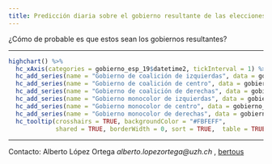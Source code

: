 ```yaml
---
title: Predicción diaria sobre el gobierno resultante de las elecciones generales del 28A.
---
```


¿Cómo de probable es que estos sean los gobiernos resultantes? 



_________________

```r

highchart() %>% 
  hc_xAxis(categories = gobierno_esp_19$datetime2, tickInterval = 1) %>% 
  hc_add_series(name = "Gobierno de coalición de izquierdas", data = gobierno_esp_19$coalition_left , color = "#9A0000") %>% 
  hc_add_series(name = "Gobierno de coalición de centro", data = gobierno_esp_19$coalition_center, color= "#C57420") %>% 
  hc_add_series(name = "Gobierno de coalición de derechas", data = gobierno_esp_19$coalition_right, color = "#0000BA") %>% 
  hc_add_series(name = "Gobierno monocolor de izquierdas", data = gobierno_esp_19$singlecolor_left, color= "#FF3827") %>% 
  hc_add_series(name = "Gobierno monocolor de centro", data = gobierno_esp_19$singlecolor_center, color= "#FF9300") %>% 
  hc_add_series(name = "Gobierno monocolor de derechas", data = gobierno_esp_19$singlecolor_right, color= "#04AAFF") %>% 
  hc_tooltip(crosshairs = TRUE, backgroundColor = "#FBFEFF",
             shared = TRUE, borderWidth = 0, sort = TRUE,  table = TRUE)


```

_____

Contacto: Alberto López Ortega _alberto.lopezortega@uzh.ch_ , [bertous](https://twitter.com/bertous)

